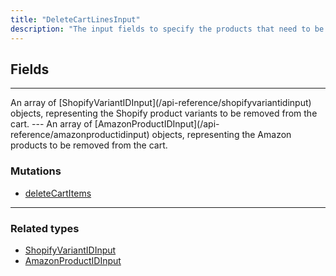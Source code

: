 ```yaml
---
title: "DeleteCartLinesInput"
description: "The input fields to specify the products that need to be removed from the cart."
---
```


## Fields

---

<ParamField path="shopifyProducts" type="ShopifyVariantIDInput!">
  An array of [ShopifyVariantIDInput](/api-reference/shopifyvariantidinput) objects, representing the Shopify product variants to be removed from the cart.
</ParamField>
---

<ParamField path="amazonProducts" type="AmazonProductIDInput!">
  An array of [AmazonProductIDInput](/api-reference/amazonproductidinput) objects, representing the Amazon products to be removed from the cart.
</ParamField>

### Mutations

* [deleteCartItems](/api-reference/deletecartitems)

---

### Related types

* [ShopifyVariantIDInput](/api-reference/shopifyvariantidinput)
* [AmazonProductIDInput](/api-reference/amazonproductidinput)